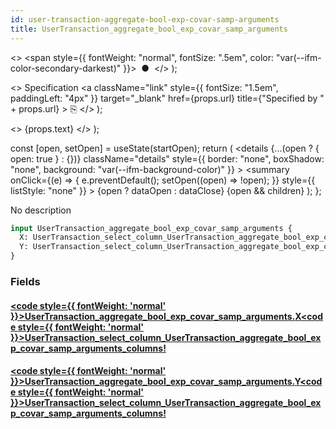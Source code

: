 ```yaml
---
id: user-transaction-aggregate-bool-exp-covar-samp-arguments
title: UserTransaction_aggregate_bool_exp_covar_samp_arguments
---
```


<head>
  <meta content="noindex" name="robots" />
  <meta charset="utf-8" />
</head>

  <>
    <span style={{ fontWeight: "normal", fontSize: ".5em", color: "var(--ifm-color-secondary-darkest)" }}>
      &nbsp;●&nbsp;
    </span>
  </>
);

  <>
    Specification
    <a
      className="link"
      style={{ fontSize: "1.5em", paddingLeft: "4px" }}
      target="_blank"
      href={props.url}
      title={"Specified by " + props.url}
    >
      ⎘
    </a>
  </>
);

  <>
    <span className={props.class}>{props.text}</span>
  </>
);


  const [open, setOpen] = useState(startOpen);
  return (
    <details
      {...(open ? { open: true } : {})}
      className="details"
      style={{ border: "none", boxShadow: "none", background: "var(--ifm-background-color)" }}
    >
      <summary
        onClick={(e) => {
          e.preventDefault();
          setOpen((open) => !open);
        }}
        style={{ listStyle: "none" }}
      >
        {open ? dataOpen : dataClose}
      </summary>
      {open && children}
    </details>
  );
};

No description

```graphql
input UserTransaction_aggregate_bool_exp_covar_samp_arguments {
  X: UserTransaction_select_column_UserTransaction_aggregate_bool_exp_covar_samp_arguments_columns!
  Y: UserTransaction_select_column_UserTransaction_aggregate_bool_exp_covar_samp_arguments_columns!
}
```

### Fields

#### [<code style={{ fontWeight: 'normal' }}>UserTransaction_aggregate_bool_exp_covar_samp_arguments.<b>X</b></code>](#)<Bullet />[<code style={{ fontWeight: 'normal' }}><b>UserTransaction_select_column_UserTransaction_aggregate_bool_exp_covar_samp_arguments_columns!</b></code>](/docs/api/airdrops/graphql/envio/enums/user-transaction-select-column-user-transaction-aggregate-bool-exp-covar-samp-arguments-columns.mdx) <Badge class="badge badge--secondary badge--non_null" text="non-null"/> <Badge class="badge badge--secondary " text="enum"/>

#### [<code style={{ fontWeight: 'normal' }}>UserTransaction_aggregate_bool_exp_covar_samp_arguments.<b>Y</b></code>](#)<Bullet />[<code style={{ fontWeight: 'normal' }}><b>UserTransaction_select_column_UserTransaction_aggregate_bool_exp_covar_samp_arguments_columns!</b></code>](/docs/api/airdrops/graphql/envio/enums/user-transaction-select-column-user-transaction-aggregate-bool-exp-covar-samp-arguments-columns.mdx) <Badge class="badge badge--secondary badge--non_null" text="non-null"/> <Badge class="badge badge--secondary " text="enum"/>
